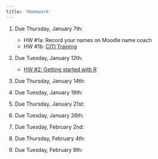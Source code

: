 ```yaml
---
title: 'Homework'
---
```

#. Due Thursday, January 7th:
    + HW #1a: Record your names on Moodle name coach
    + HW #1b: [CITI Training](HW1b_CITI-Training.pdf)
    
#. Due Tuesday, January 12th:
    + [HW #2: Getting started with R](labs/intro_to_r.html)

#. Due Thursday, January 14th:
    <!-- + HW #3: Review Exercises (RE) (p. 34-37), 3, 6, 9, 11, 13a, 14, 16, 17  -->
    
#. Due Tuesday, January 19th:
    <!-- + [HW #4: **RE Ch 2** (p. 57): 1-3, 5, 6 (but using R)](labs/homework3.html) -->
  
#. Due Thursday, January 21st:
    <!-- + HW #5: **RE CH 3**: 3-4 (data in fig 3.21 on pg. 102), 12, 13, 17-18 -->
    
#. Due Tuesday, January 26th:
    <!-- + [HW #6: Using software](labs/homework5.html) -->
    
#. Due Tuesday, February 2nd:
    <!-- + HW #7: TBD -->
    
#. Due Thursday, February 4th:
    <!-- + [HW #8: **Ch 7**: A1-A3, A6, B5-B6, C1-C3, C6-C9](labs/homework7.html) -->
    
#. Due Tuesday, February 9th:
    <!-- + [HW #9: using software](labs/homework9.html) -->



